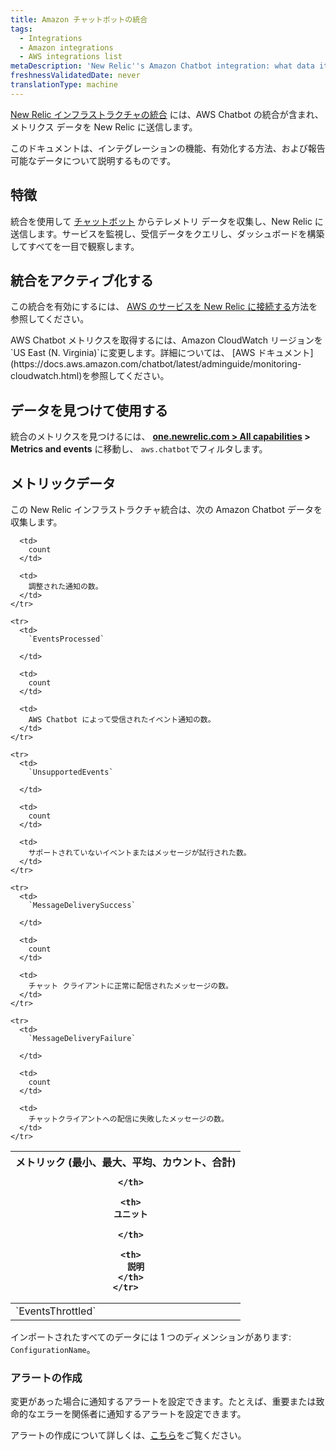 ```yaml
---
title: Amazon チャットボットの統合
tags:
  - Integrations
  - Amazon integrations
  - AWS integrations list
metaDescription: 'New Relic''s Amazon Chatbot integration: what data it reports, and how to enable it.'
freshnessValidatedDate: never
translationType: machine
---
```


[New Relic インフラストラクチャの統合](/docs/infrastructure/integrations-getting-started/getting-started/introduction-infrastructure-integrations) には、AWS Chatbot の統合が含まれ、メトリクス データを New Relic に送信します。

このドキュメントは、インテグレーションの機能、有効化する方法、および報告可能なデータについて説明するものです。

## 特徴

統合を使用して [チャットボット](https://aws.amazon.com/chatbot/) からテレメトリ データを収集し、New Relic に送信します。サービスを監視し、受信データをクエリし、ダッシュボードを構築してすべてを一目で観察します。

## 統合をアクティブ化する

この統合を有効にするには、 [AWS のサービスを New Relic に接続する](/docs/infrastructure/amazon-integrations/connect/aws-metric-stream/#set-up-metric-stream)方法を参照してください。

<Callout variant="important">
  AWS Chatbot メトリクスを取得するには、Amazon CloudWatch リージョンを `US East (N. Virginia)`に変更します。詳細については、 [AWS ドキュメント](https://docs.aws.amazon.com/chatbot/latest/adminguide/monitoring-cloudwatch.html)を参照してください。
</Callout>

## データを見つけて使用する

統合のメトリクスを見つけるには、 **[one.newrelic.com > All capabilities](https://one.newrelic.com/all-capabilities) > Metrics and events** に移動し、 `aws.chatbot`でフィルタします。

## メトリックデータ

この New Relic インフラストラクチャ統合は、次の Amazon Chatbot データを収集します。

<table>
  <thead>
    <tr>
      <th style={{ width: "200px" }}>
        メトリック (最小、最大、平均、カウント、合計)  

      </th>

      <th>
        ユニット  

      </th>

      <th>
        説明
      </th>
    </tr>
  </thead>

  <tbody>
    <tr>
      <td>
        `EventsThrottled`
      </td>

      <td>
        count
      </td>

      <td>
        調整された通知の数。
      </td>
    </tr>

    <tr>
      <td>
        `EventsProcessed`  

      </td>

      <td>
        count
      </td>

      <td>
        AWS Chatbot によって受信されたイベント通知の数。
      </td>
    </tr>

    <tr>
      <td>
        `UnsupportedEvents`  

      </td>

      <td>
        count
      </td>

      <td>
        サポートされていないイベントまたはメッセージが試行された数。
      </td>
    </tr>

    <tr>
      <td>
        `MessageDeliverySuccess`  

      </td>

      <td>
        count
      </td>

      <td>
        チャット クライアントに正常に配信されたメッセージの数。
      </td>
    </tr>

    <tr>
      <td>
        `MessageDeliveryFailure`  

      </td>

      <td>
        count
      </td>

      <td>
        チャットクライアントへの配信に失敗したメッセージの数。
      </td>
    </tr>
  </tbody>
</table>

インポートされたすべてのデータには 1 つのディメンションがあります: `ConfigurationName`。

### アラートの作成

変更があった場合に通知するアラートを設定できます。たとえば、重要または致命的なエラーを関係者に通知するアラートを設定できます。

アラートの作成について詳しくは、[こちら](/docs/alerts-applied-intelligence/new-relic-alerts/learn-alerts/introduction-alerts/)をご覧ください。